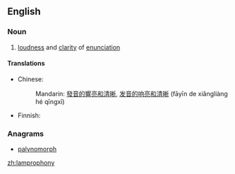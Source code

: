 ==English==

===Noun===
{{en-noun|-}}

# [[loudness]] and [[clarity]] of [[enunciation]]

====Translations====
{{trans-top|loudness and clarity of enunciation}}
* Chinese:
*: Mandarin: [[發音]][[的]][[響亮]][[和]][[清晰]], [[发音]][[的]][[响亮]][[和]][[清晰]] (fāyīn de xiǎngliàng hé qīngxī)
{{trans-mid}}
* Finnish: {{t|fi|kuuluvuus}}
{{trans-bottom}}

===Anagrams===
* [[palynomorph#English|palynomorph]]

[[zh:lamprophony]]